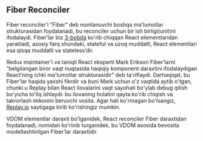 ## Fiber Reconciler

Fiber reconciler’i “Fiber” deb nomlanuvchi boshqa ma'lumotlar strukturasidan foydalanadi, bu reconciler uchun bir ish birligi(unit)ni ifodalaydi. Fiber’lar biz [3-bobda](/docs/react/virtual-dom) ko'rib chiqqan React elementlaridan yaratiladi, asosiy farq shundaki, stateful va uzoq muddatli, React elementlari esa qisqa muddatli va stateless’dir.

Redux maintainer’i va taniqli React eksperti Mark Erikson Fiber’larni “belgilangan biror vaqt nuqtasida haqiqiy komponent daraxtini ifodalaydigan React’ning ichki ma'lumotlar strukturasidir" deb ta'riflaydi. Darhaqiqat, bu Fiber’lar haqida yaxshi fikrdir va buni Mark uchun o'z vaqtida aytib o'tgan, chunki u Replay bilan React ilovalarini vaqt sayohati bo'ylab debug qilish bo'yicha to'liq ishlaydi: bu ilovaning holatini qayta ko'rib chiqish va takrorlash imkonini beruvchi vosita. Agar hali ko'rmagan bo'lsangiz, [Replay.io](https://www.replay.io/) saytigaga kirib ko'rishingiz mumkin.

VDOM elementlar daraxti bo'lganidek, React reconciler Fiber daraxtidan foydalanadi, nomidan ko'rinib turganidek, bu VDOM asosida bevosita modellashtirilgan Fiber’lar daraxtidir.